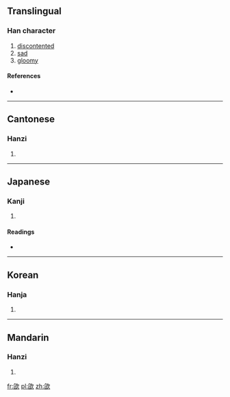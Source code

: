 ==Translingual==

===Han character===
{{Han char|rn=76|rad=欠|as=08|sn=12|four=2778<sub>2</sub>|canj=弓X弓人 (NXNO)}}

# [[discontented]]
# [[sad]]
# [[gloomy]]

====References====
* {{Han ref|kx=0569.070|dkj=16111|dj=0957.140|hdz=32143.040|uh=6B3F|ud=27455|bh=D9DC|bd=55772}}

----

==Cantonese==

===Hanzi===
{{yue-hanzi|jyut=|y=ham2}}

# {{defn|Cantonese|sort=欠08}}

----

==Japanese==

===Kanji===
{{ja-kanji|grade=|rs=欠08}}

# {{defn|Japanese|sort=欠08}}

====Readings====
* {{ja-readings|on=[[たん]] (tan), [[とん]] (ton), [[かん]] (kan), [[こん]] (kon)|kun=[[もとめる]] (motomeru)}}

----

==Korean==

===Hanja===
{{ko-hanja|hangeul=감|eumhun=|rv=gam|mr=kam|y=kam}}

# {{defn|Korean|sort=欠08}}

----

==Mandarin==

===Hanzi===
{{cmn-hanzi|pin=[[chuǎn]] ([[chuan3]]), [[kǎn]] ([[kan3]])|wg=ch'uan<sup>3</sup>, k'an<sup>3</sup>}}

# {{defn|Mandarin|sort=欠08}}

[[fr:欿]]
[[pl:欿]]
[[zh:欿]]